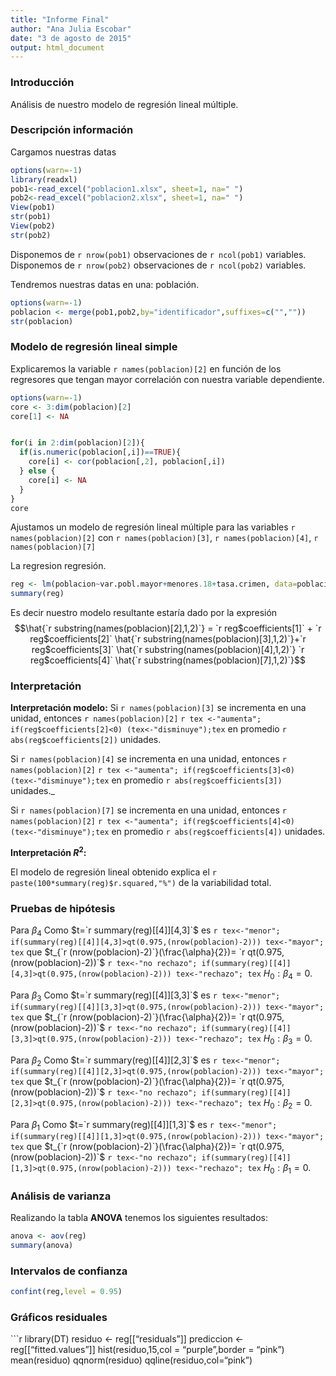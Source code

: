 ```yaml
---
title: "Informe Final"
author: "Ana Julia Escobar"
date: "3 de agosto de 2015"
output: html_document
---
```

### Introducción

Análisis de  nuestro modelo de regresión lineal múltiple. 


### Descripción información 

Cargamos nuestras datas

```r
options(warn=-1)
library(readxl)
pob1<-read_excel("poblacion1.xlsx", sheet=1, na=" ")
pob2<-read_excel("poblacion2.xlsx", sheet=1, na=" ")
View(pob1)
str(pob1)
View(pob2)
str(pob2)
```
Disponemos de `r nrow(pob1)` observaciones de `r ncol(pob1)` variables.
Disponemos de `r nrow(pob2)` observaciones de `r ncol(pob2)` variables.

Tendremos nuestras datas en una: población.
```r
options(warn=-1)
poblacion <- merge(pob1,pob2,by="identificador",suffixes=c("",""))
str(poblacion)
```

### Modelo de regresión lineal simple

Explicaremos  la variable `r names(poblacion)[2]` en función de los  regresores que tengan mayor correlación con nuestra variable dependiente.

```r
options(warn=-1)
core <- 3:dim(poblacion)[2]
core[1] <- NA


for(i in 2:dim(poblacion)[2]){
  if(is.numeric(poblacion[,i])==TRUE){
    core[i] <- cor(poblacion[,2], poblacion[,i])
  } else {
    core[i] <- NA
  }
}
core
```

Ajustamos un modelo de regresión lineal múltiple para las variables `r names(poblacion)[2]` con  `r names(poblacion)[3]`, `r names(poblacion)[4]`, `r names(poblacion)[7]`

La regresion regresión.

```r
reg <- lm(poblacion~var.pobl.mayor+menores.18+tasa.crimen, data=poblacion)
summary(reg)
```


Es decir nuestro modelo resultante estaría dado por la expresión
$$\hat{`r substring(names(poblacion)[2],1,2)`} = `r reg$coefficients[1]` + `r reg$coefficients[2]`  \hat{`r substring(names(poblacion)[3],1,2)`}+`r reg$coefficients[3]`  \hat{`r substring(names(poblacion)[4],1,2)`} `r reg$coefficients[4]`  \hat{`r substring(names(poblacion)[7],1,2)`}$$

### Interpretación
__Interpretación modelo:__ 
Si `r names(poblacion)[3]` se incrementa en una unidad, entonces `r names(poblacion)[2]`
`r tex <-"aumenta"; if(reg$coefficients[2]<0) (tex<-"disminuye");tex` en promedio `r abs(reg$coefficients[2])` unidades.


Si `r names(poblacion)[4]` se incrementa en una unidad, entonces `r names(poblacion)[2]`
`r tex <-"aumenta"; if(reg$coefficients[3]<0) (tex<-"disminuye");tex` en promedio `r abs(reg$coefficients[3])` unidades._


Si `r names(poblacion)[7]` se incrementa en una unidad, entonces `r names(poblacion)[2]`
`r tex <-"aumenta"; if(reg$coefficients[4]<0) (tex<-"disminuye");tex` en promedio `r abs(reg$coefficients[4])` unidades.

__Interpretación $R^2$:__ 

El modelo de regresión lineal obtenido explica el `r paste(100*summary(reg)$r.squared,"%")` de la variabilidad total.


### Pruebas de hipótesis

Para $\beta_4$
Como $t=`r summary(reg)[[4]][4,3]`$ es `r tex<-"menor"; if(summary(reg)[[4]][4,3]>qt(0.975,(nrow(poblacion)-2))) tex<-"mayor"; tex` que $t_{`r (nrow(poblacion)-2)`}(\frac{\alpha}{2})= `r qt(0.975,(nrow(poblacion)-2))`$
`r tex<-"no rechazo"; if(summary(reg)[[4]][4,3]>qt(0.975,(nrow(poblacion)-2))) tex<-"rechazo"; tex`
$H_0: \beta_4=0$.

Para $\beta_3$
Como $t=`r summary(reg)[[4]][3,3]`$ es `r tex<-"menor"; if(summary(reg)[[4]][3,3]>qt(0.975,(nrow(poblacion)-2))) tex<-"mayor"; tex` que $t_{`r (nrow(poblacion)-2)`}(\frac{\alpha}{2})= `r qt(0.975,(nrow(poblacion)-2))`$
`r tex<-"no rechazo"; if(summary(reg)[[4]][3,3]>qt(0.975,(nrow(poblacion)-2))) tex<-"rechazo"; tex`
$H_0: \beta_3=0$.

Para $\beta_2$
Como $t=`r summary(reg)[[4]][2,3]`$ es `r tex<-"menor"; if(summary(reg)[[4]][2,3]>qt(0.975,(nrow(poblacion)-2))) tex<-"mayor"; tex` que $t_{`r (nrow(poblacion)-2)`}(\frac{\alpha}{2})= `r qt(0.975,(nrow(poblacion)-2))`$
`r tex<-"no rechazo"; if(summary(reg)[[4]][2,3]>qt(0.975,(nrow(poblacion)-2))) tex<-"rechazo"; tex`
$H_0: \beta_2=0$.

Para $\beta_1$
Como $t=`r summary(reg)[[4]][1,3]`$ es `r tex<-"menor"; if(summary(reg)[[4]][1,3]>qt(0.975,(nrow(poblacion)-2))) tex<-"mayor"; tex` que $t_{`r (nrow(poblacion)-2)`}(\frac{\alpha}{2})= `r qt(0.975,(nrow(poblacion)-2))`$
`r tex<-"no rechazo"; if(summary(reg)[[4]][1,3]>qt(0.975,(nrow(poblacion)-2))) tex<-"rechazo"; tex`
$H_0: \beta_1=0$.


### Análisis de varianza

Realizando la tabla __ANOVA__ tenemos los siguientes resultados:
```r
anova <- aov(reg)
summary(anova)

```


### Intervalos de confianza
```r
confint(reg,level = 0.95)
```

### Gráficos residuales
```r
library(DT)
residuo <- reg[["residuals"]]
prediccion <- reg[["fitted.values"]]
hist(residuo,15,col = "purple",border = "pink")
mean(residuo)
qqnorm(residuo)
qqline(residuo,col="pink")